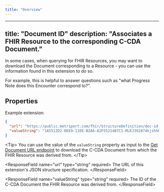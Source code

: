 ```yaml
---
title: "Overview"
---
```


---
title: "Document ID"
description: "Associates a FHIR Resource to the corresponding C-CDA Document."
---

In some cases, when querying for FHIR Resources, you may want to download the Document
corresponding to a Resource - you can use the information found in this extension to
do so.

For example, this is helpful to answer questions such as "what Progress Note does this Encounter
correspond to?".

## Properties

Example extension:

```json
{
  "url": "https://public.metriport.com/fhir/StructureDefinition/doc-id-extension.json",
  "valueString": "1A5512D2-0EE9-11EE-B2A6-A2F55214B7C1-MLKJ392874kjshhKJSHDFdskjfh98234uiy"
}
```

&lt;Tip&gt;
  You can use the value of the `valueString` property as input to the [Get Document URL
  endpoint](/medical-api/api-reference/document/get-document) to download the C-CDA Document from
  which the FHIR Resource was derived from.
&lt;/Tip&gt;

&lt;ResponseField name="url" type="string" required&gt;
  The URL of this extension's JSON structure specification.
&lt;/ResponseField&gt;

&lt;ResponseField name="valueString" type="string" required&gt;
  The ID of the C-CDA Document the FHIR Resource was derived from.
&lt;/ResponseField&gt;
